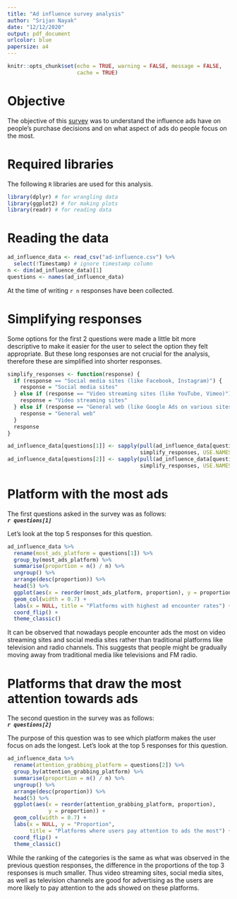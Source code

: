 ```yaml
---
title: "Ad influence survey analysis"
author: "Srijan Nayak"
date: "12/12/2020"
output: pdf_document
urlcolor: blue
papersize: a4
---
```


```r
knitr::opts_chunk$set(echo = TRUE, warning = FALSE, message = FALSE,
                      cache = TRUE)
```

# Objective

The objective of this [survey](https://forms.gle/791dhPnxgLVPzgyG9) was to
understand the influence ads have on people's purchase decisions and on what
aspect of ads do people focus on the most.

# Required libraries

The following `R` libraries are used for this analysis.

```r
library(dplyr) # for wrangling data
library(ggplot2) # for making plots
library(readr) # for reading data
```

# Reading the data

```r
ad_influence_data <- read_csv("ad-influence.csv") %>%
  select(!Timestamp) # ignore timestamp column
n <- dim(ad_influence_data)[1]
questions <- names(ad_influence_data)
```

At the time of writing `r n` responses have been collected.

# Simplifying responses

Some options for the first 2 questions were made a little bit more descriptive
to make it easier for the user to select the option they felt appropriate. But
these long responses are not crucial for the analysis, therefore these are
simplified into shorter responses.

```r
simplify_responses <- function(response) {
  if (response == "Social media sites (like Facebook, Instagram)") {
    response = "Social media sites"
  } else if (response == "Video streaming sites (like YouTube, Vimeo)") {
    response = "Video streaming sites"
  } else if (response == "General web (like Google Ads on various sites)") {
    response = "General web"
  }
  response
}

ad_influence_data[questions[1]] <- sapply(pull(ad_influence_data[questions[1]]),
                                          simplify_responses, USE.NAMES = FALSE)
ad_influence_data[questions[2]] <- sapply(pull(ad_influence_data[questions[2]]),
                                          simplify_responses, USE.NAMES = FALSE)
```

# Platform with the most ads

The first questions asked in the survey was as follows: \
**_`r questions[1]`_**

Let's look at the top 5 responses for this question.

```r
ad_influence_data %>%
  rename(most_ads_platform = questions[1]) %>%
  group_by(most_ads_platform) %>%
  summarise(proportion = n() / n) %>%
  ungroup() %>%
  arrange(desc(proportion)) %>%
  head(5) %>%
  ggplot(aes(x = reorder(most_ads_platform, proportion), y = proportion)) +
  geom_col(width = 0.7) +
  labs(x = NULL, title = "Platforms with highest ad encounter rates") +
  coord_flip() +
  theme_classic()
```

It can be observed that nowadays people encounter ads the most on video
streaming sites and social media sites rather than traditional platforms like
television and radio channels. This suggests that people might be gradually
moving away from traditional media like televisions and FM radio.

# Platforms that draw the most attention towards ads

The second question in the survey was as follows: \
**_`r questions[2]`_**

The purpose of this question was to see which platform makes the user focus
on ads the longest. Let's look at the top 5 responses for this question.

```r
ad_influence_data %>%
  rename(attention_grabbing_platform = questions[2]) %>%
  group_by(attention_grabbing_platform) %>%
  summarise(proportion = n() / n) %>%
  ungroup() %>%
  arrange(desc(proportion)) %>%
  head(5) %>%
  ggplot(aes(x = reorder(attention_grabbing_platform, proportion),
             y = proportion)) +
  geom_col(width = 0.7) +
  labs(x = NULL, y = "Proportion",
       title = "Platforms where users pay attention to ads the most") +
  coord_flip() +
  theme_classic()
```

While the ranking of the categories is the same as what was observed in the
previous question responses, the difference in the proportions of the 
top 3 responses is much smaller. Thus video streaming sites, social media sites,
as well as television channels are good for advertising as the users are more
likely to pay attention to the ads showed on these platforms.
